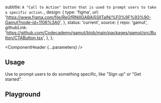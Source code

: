 


  subtitle: `A "Call to Action" button that is used to prompt users to take a specific action.`,
  design: {
    type: 'figma',
    url: 'https://www.figma.com/file/ReGfRNillGABAj5SlITalN/%F0%9F%93%90-Gamut?node-id=1106%3A0',
  },
  status: 'current',
  source: {
    repo: 'gamut',
    githubLink:
      'https://github.com/Codecademy/gamut/blob/main/packages/gamut/src/Button/CTAButton.tsx',
  },
};

<Meta of={CTAButtonStories} />

<ComponentHeader {...parameters} />

## Usage

Use to prompt users to do something specific, like "Sign up" or "Get started".

## Playground
<Canvas sourceState="shown" of={CTAButtonStories.Default} />

<Controls />

